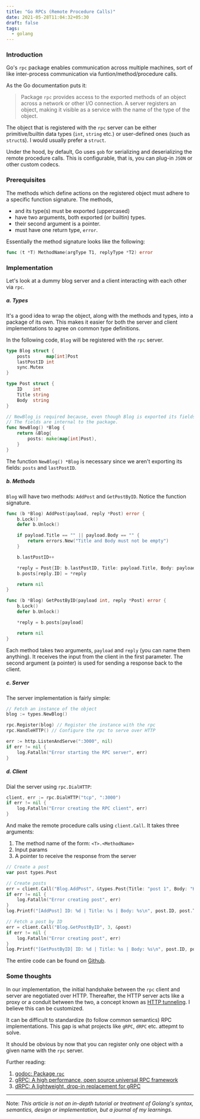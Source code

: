 ```yaml
---
title: "Go RPCs (Remote Procedure Calls)"
date: 2021-05-28T11:04:32+05:30
draft: false
tags:
  - golang
---
```


### Introduction

Go's `rpc` package enables communication across multiple machines, sort of like inter-process communication via funtion/method/procedure calls.

As the Go documentation puts it:
> Package `rpc` provides access to the exported methods of an object across a network or other I/O connection. A server registers an object, making it visible as a service with the name of the type of the object.

The object that is registered with the `rpc` server can be either primitive/builtin data types (`int`, `string` etc.) or user-defined ones (such as `struct`s). I would usually prefer a `struct`.

Under the hood, by default, Go uses `gob` for serializing and deserializing the remote procedure calls. This is configurable, that is, you can plug-in `JSON` or other custom codecs.

### Prerequisites

The methods which define actions on the registered object must adhere to a specific function signature. The methods,
- and its type(s) must be exported (uppercased)
- have two arguments, both exported (or builtin) types.
- their second argument is a pointer.
- must have one return type, `error`.

Essentially the method signature looks like the following:
```go
func (t *T) MethodName(argType T1, replyType *T2) error
```

### Implementation

Let's look at a dummy blog server and a client interacting with each other via `rpc`.
##### a. Types

It's a good idea to wrap the object, along with the methods and types, into a package of its own. This makes it easier for both the server and client implementations to agree on common type definitions.

In the following code, `Blog` will be registered with the `rpc` server.
```go
type Blog struct {
	posts      map[int]Post
	lastPostID int
	sync.Mutex
}

type Post struct {
	ID    int
	Title string
	Body  string
}

// NewBlog is required because, even though Blog is exported its fields are not.
// The fields are internal to the package.
func NewBlog() *Blog {
	return &Blog{
		posts: make(map[int]Post),
	}
}
```
The function `NewBlog() *Blog` is necessary since we aren't exporting its fields: `posts` and `lastPostID`.

##### b. Methods
`Blog` will have two methods: `AddPost` and `GetPostByID`. Notice the function signature.
```go
func (b *Blog) AddPost(payload, reply *Post) error {
	b.Lock()
	defer b.Unlock()

	if payload.Title == "" || payload.Body == "" {
		return errors.New("Title and Body must not be empty")
	}

	b.lastPostID++

	*reply = Post{ID: b.lastPostID, Title: payload.Title, Body: payload.Body}
	b.posts[reply.ID] = *reply

	return nil
}

func (b *Blog) GetPostByID(payload int, reply *Post) error {
	b.Lock()
	defer b.Unlock()

	*reply = b.posts[payload]

	return nil
}
```

Each method takes two arguments, `payload` and `reply` (you can name them anything). It receives the input from the client in the first parameter. The second argument (a pointer) is used for sending a response back to the client.

##### c. Server
The server implementation is fairly simple:
```go
// Fetch an instance of the object
blog := types.NewBlog()

rpc.Register(blog) // Register the instance with the rpc
rpc.HandleHTTP() // Configure the rpc to serve over HTTP

err := http.ListenAndServe(":3000", nil)
if err != nil {
	log.Fatalln("Error starting the RPC server", err)
}
```

##### d. Client

Dial the server using `rpc.DialHTTP`:
```go
client, err := rpc.DialHTTP("tcp", ":3000")
if err != nil {
	log.Fatalln("Error creating the RPC client", err)
}
```

And make the remote procedure calls using `client.Call`. It takes three arguments:
1. The method name of the form: `<T>.<MethodName>`
2. Input params
3. A pointer to receive the response from the server
```go
// Create a post
var post types.Post

// Create posts
err = client.Call("Blog.AddPost", &types.Post{Title: "post 1", Body: "Hello, world!"}, &post)
if err != nil {
	log.Fatalln("Error creating post", err)
}
log.Printf("[AddPost] ID: %d | Title: %s | Body: %s\n", post.ID, post.Title, post.Body)

// Fetch a post by ID
err = client.Call("Blog.GetPostByID", 3, &post)
if err != nil {
	log.Fatalln("Error creating post", err)
}
log.Printf("[GetPostByID] ID: %d | Title: %s | Body: %s\n", post.ID, post.Title, post.Body)
```

The entire code can be found on [Github](https://github.com/bensooraj/blog-code-resource-repo/tree/main/borneo).

### Some thoughts

In our implementation, the initial handshake between the `rpc` client and server are negotiated over HTTP. Thereafter, the HTTP server acts like a proxy or a conduit between the two, a concept known as [HTTP tunneling](https://en.wikipedia.org/wiki/HTTP_tunnel). I believe this can be customized.

It can be difficult to standardize (to follow common semantics) RPC implementations. This gap is what projects like `gRPC`, `dRPC` etc. attepmt to solve.

It should be obvious by now that you can register only one object with a given name with the `rpc` server.

Further reading:
1. [godoc: Package `rpc`](https://golang.org/pkg/net/rpc/)
2. [gRPC: A high performance, open source universal RPC framework](https://grpc.io/)
3. [dRPC: A lightweight, drop-in replacement for gRPC](https://github.com/storj/drpc)

---

Note: _This article is not an in-depth tutorial or treatment of Golang's syntax, semantics, design or implementation, but a journal of my learnings._